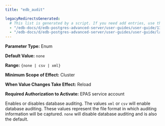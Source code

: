 ```yaml
---
title: "edb_audit"

legacyRedirectsGenerated:
  # This list is generated by a script. If you need add entries, use the `legacyRedirects` key.
  - "/edb-docs/d/edb-postgres-advanced-server/user-guides/user-guide/13/edb_audit.html"
  - "/edb-docs/d/edb-postgres-advanced-server/user-guides/user-guide/latest/edb_audit.html"
---
```


<div id="edb_audit" class="registered_link"></div>

**Parameter Type:** Enum

**Default Value:** `none`

**Range:** `{none | csv | xml}`

**Minimum Scope of Effect:** Cluster

**When Value Changes Take Effect:** Reload

**Required Authorization to Activate:** EPAS service account

Enables or disables database auditing. The values `xml` or `csv` will enable database auditing. These values represent the file format in which auditing information will be captured. `none` will disable database auditing and is also the default.
